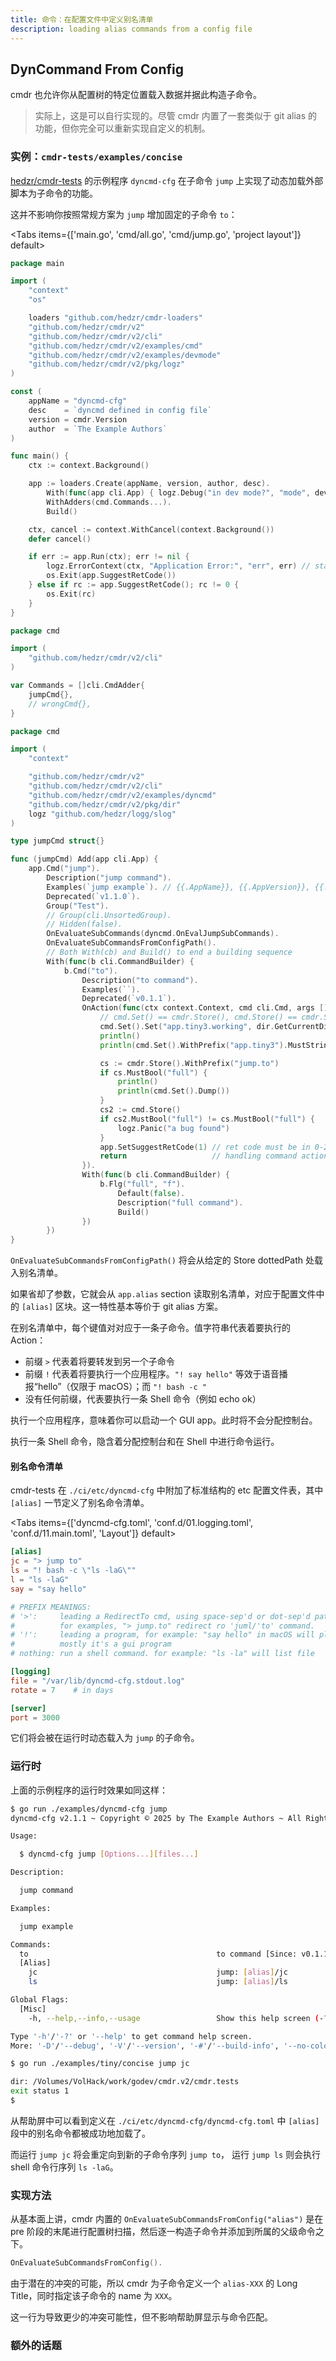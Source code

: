 ```yaml
---
title: 命令：在配置文件中定义别名清单
description: loading alias commands from a config file
---
```


## DynCommand From Config

cmdr 也允许你从配置树的特定位置载入数据并据此构造子命令。

> 实际上，这是可以自行实现的。尽管 cmdr 内置了一套类似于 git alias 的功能，但你完全可以重新实现自定义的机制。

### 实例：`cmdr-tests/examples/concise`

[hedzr/cmdr-tests](https://github.com/hedzr/cmdr-tests) 的示例程序 `dyncmd-cfg` 在子命令 `jump` 上实现了动态加载外部脚本为子命令的功能。

这并不影响你按照常规方案为 `jump` 增加固定的子命令 `to`：

<Tabs items={['main.go', 'cmd/all.go', 'cmd/jump.go', 'project layout']} default>
<Tab value="main.go">

```go title="./examples/dyncmd-cfg/main.go"
package main

import (
	"context"
	"os"

	loaders "github.com/hedzr/cmdr-loaders"
	"github.com/hedzr/cmdr/v2"
	"github.com/hedzr/cmdr/v2/cli"
	"github.com/hedzr/cmdr/v2/examples/cmd"
	"github.com/hedzr/cmdr/v2/examples/devmode"
	"github.com/hedzr/cmdr/v2/pkg/logz"
)

const (
	appName = "dyncmd-cfg"
	desc    = `dyncmd defined in config file`
	version = cmdr.Version
	author  = `The Example Authors`
)

func main() {
	ctx := context.Background()

	app := loaders.Create(appName, version, author, desc).
		With(func(app cli.App) { logz.Debug("in dev mode?", "mode", devmode.InDevelopmentMode()) }).
		WithAdders(cmd.Commands...).
		Build()

	ctx, cancel := context.WithCancel(context.Background())
	defer cancel()

	if err := app.Run(ctx); err != nil {
		logz.ErrorContext(ctx, "Application Error:", "err", err) // stacktrace if in debug mode/build
		os.Exit(app.SuggestRetCode())
	} else if rc := app.SuggestRetCode(); rc != 0 {
		os.Exit(rc)
	}
}
```

</Tab>

<Tab value="cmd/all.go">

```go title="./examples/cmd/all.go"
package cmd

import (
	"github.com/hedzr/cmdr/v2/cli"
)

var Commands = []cli.CmdAdder{
	jumpCmd{},
	// wrongCmd{},
}
```

</Tab>

<Tab value="cmd/jump.go">

```go title="./examples/cmd/all.go"
package cmd

import (
	"context"

	"github.com/hedzr/cmdr/v2"
	"github.com/hedzr/cmdr/v2/cli"
	"github.com/hedzr/cmdr/v2/examples/dyncmd"
	"github.com/hedzr/cmdr/v2/pkg/dir"
	logz "github.com/hedzr/logg/slog"
)

type jumpCmd struct{}

func (jumpCmd) Add(app cli.App) {
	app.Cmd("jump").
		Description("jump command").
		Examples(`jump example`). // {{.AppName}}, {{.AppVersion}}, {{.DadCommands}}, {{.Commands}}, ...
		Deprecated(`v1.1.0`).
		Group("Test").
		// Group(cli.UnsortedGroup).
		// Hidden(false).
		OnEvaluateSubCommands(dyncmd.OnEvalJumpSubCommands).
		OnEvaluateSubCommandsFromConfigPath().
		// Both With(cb) and Build() to end a building sequence
		With(func(b cli.CommandBuilder) {
			b.Cmd("to").
				Description("to command").
				Examples(``).
				Deprecated(`v0.1.1`).
				OnAction(func(ctx context.Context, cmd cli.Cmd, args []string) (err error) {
					// cmd.Set() == cmdr.Store(), cmd.Store() == cmdr.Store()
					cmd.Set().Set("app.tiny3.working", dir.GetCurrentDir())
					println()
					println(cmd.Set().WithPrefix("app.tiny3").MustString("working"))

					cs := cmdr.Store().WithPrefix("jump.to")
					if cs.MustBool("full") {
						println()
						println(cmd.Set().Dump())
					}
					cs2 := cmd.Store()
					if cs2.MustBool("full") != cs.MustBool("full") {
						logz.Panic("a bug found")
					}
					app.SetSuggestRetCode(1) // ret code must be in 0-255
					return                   // handling command action here
				}).
				With(func(b cli.CommandBuilder) {
					b.Flg("full", "f").
						Default(false).
						Description("full command").
						Build()
				})
		})
}
```

</Tab>

<Tab value="project layout">

<Files>
  <Folder name="examples" defaultOpen>
    <Folder name="cmd" defaultOpen>
      <File name="all.go" />
      <File name="jump.go" />
    </Folder>
    <Folder name="dyncmd-cfg" defaultOpen>
      <File name="main.go" />
    </Folder>
  </Folder>
</Files>

</Tab>

</Tabs>

`OnEvaluateSubCommandsFromConfigPath()` 将会从给定的 Store dottedPath 处载入别名清单。

如果省却了参数，它就会从 `app.alias` section 读取别名清单，对应于配置文件中的 `[alias]` 区块。这一特性基本等价于 git alias 方案。

在别名清单中，每个键值对对应于一条子命令。值字符串代表着要执行的 Action：

- 前缀 `>` 代表着将要转发到另一个子命令
- 前缀 `!` 代表着将要执行一个应用程序。`"! say hello"` 等效于语音播报“hello”（仅限于 macOS）；而 `"! bash -c "`
- 没有任何前缀，代表要执行一条 Shell 命令（例如 echo ok）

执行一个应用程序，意味着你可以启动一个 GUI app。此时将不会分配控制台。

执行一条 Shell 命令，隐含着分配控制台和在 Shell 中进行命令运行。

#### 别名命令清单

cmdr-tests 在 `./ci/etc/dyncmd-cfg` 中附加了标准结构的 etc 配置文件表，其中 `[alias]` 一节定义了别名命令清单。

<Tabs items={['dyncmd-cfg.toml', 'conf.d/01.logging.toml', 'conf.d/11.main.toml', 'Layout']} default>
<Tab value="Layout">

<Files>
  <Folder name="ci" defaultOpen>
    <Folder name="etc" defaultOpen>
      <Folder name="dyncmd-cfg" defaultOpen>
        <Folder name="conf.d" defaultOpen>
          <File name="01.logging.toml" />
          <File name="11.main.toml" />
        </Folder>
        <File name="dyncmd-cfg.toml" />
      </Folder>
    </Folder>
  </Folder>
</Files>

</Tab>

<Tab value="dyncmd-cfg.toml">

```toml
[alias]
jc = "> jump to"
ls = "! bash -c \"ls -laG\""
l = "ls -laG"
say = "say hello"

# PREFIX MEANINGS:
# '>':     leading a RedirectTo cmd, using space-sep'd or dot-sep'd path.
#          for examples, "> jump.to" redirect ro 'juml/'to' command.
# '!':     leading a program, for example: "say hello" in macOS will play voice 'hello'.
#          mostly it's a gui program
# nothing: run a shell command. for example: "ls -la" will list file
```

</Tab>
<Tab value="conf.d/01.logging.toml">

```toml
[logging]
file = "/var/lib/dyncmd-cfg.stdout.log"
rotate = 7    # in days
```

</Tab>
<Tab value="conf.d/11.main.toml">

```toml
[server]
port = 3000
```

</Tab>

</Tabs>

它们将会被在运行时动态载入为 `jump` 的子命令。

### 运行时

上面的示例程序的运行时效果如同这样：

```bash
$ go run ./examples/dyncmd-cfg jump
dyncmd-cfg v2.1.1 ~ Copyright © 2025 by The Example Authors ~ All Rights Reserved.

Usage:

  $ dyncmd-cfg jump [Options...][files...]

Description:

  jump command

Examples:

  jump example

Commands:
  to                                          to command [Since: v0.1.1]
  [Alias]
    jc                                        jump: [alias]/jc
    ls                                        jump: [alias]/ls

Global Flags:
  [Misc]
    -h, --help,--info,--usage                 Show this help screen (-?) [Env: HELP] (Default: false)

Type '-h'/'-?' or '--help' to get command help screen.
More: '-D'/'--debug', '-V'/'--version', '-#'/'--build-info', '--no-color'...

$ go run ./examples/tiny/concise jump jc

dir: /Volumes/VolHack/work/godev/cmdr.v2/cmdr.tests
exit status 1
$
```

从帮助屏中可以看到定义在 `./ci/etc/dyncmd-cfg/dyncmd-cfg.toml` 中 `[alias]` 段中的别名命令都被成功地加载了。

而运行 `jump jc` 将会重定向到新的子命令序列 `jump to`，
运行 `jump ls` 则会执行 shell 命令行序列 `ls -laG`。

### 实现方法

从基本面上讲，cmdr 内置的 `OnEvaluateSubCommandsFromConfig("alias")`
是在 pre 阶段的末尾进行配置树扫描，然后逐一构造子命令并添加到所属的父级命令之下。

```go
OnEvaluateSubCommandsFromConfig().
```

由于潜在的冲突的可能，所以 cmdr 为子命令定义一个 `alias-XXX` 的 Long Title，同时指定该子命令的 name 为 `XXX`。

这一行为导致更少的冲突可能性，但不影响帮助屏显示与命令匹配。

### 额外的话题

<Cards>
  <Card title="Command" href="../g31-command" />
  <Card title="Command: Invokes" href="../g35-cmd-invokes" />
  <Card title="Command: Preset Args" href="../g36-cmd-preset-args" />
  <Card title="Command: Redirect To" href="../g37-cmd-redirect-to" />
  <Card title="Command: Dynamic Cmd" href="../g40-cmd-dyncmd" />
  <Card
    title="Command: Dynamic Cmd From Config"
    href="../g41-cmd-dyncmd-from-config"
  />
  <Card title="Command: Event Handlers" href="../g49-cmd-events" />
</Cards>
